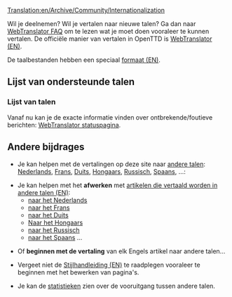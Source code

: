 [[Translation:en/Archive/Community/Internationalization]]


Wil je deelnemen? Wil je vertalen naar nieuwe talen? Ga dan naar [http://translator.openttd.org/nl/faq WebTranslator FAQ] om te lezen wat je moet doen vooraleer te kunnen vertalen. De officiële manier van vertalen in OpenTTD is [[en/Archive/Development/WebTranslator3|WebTranslator (EN)]].

De taalbestanden hebben een speciaal [[en/Archive/Source/OpenTTDDevBlackBook/Format of langfiles|formaat (EN)]].

=='''Lijst van ondersteunde talen'''==

==='''Lijst van talen'''===
Vanaf nu kan je de exacte informatie vinden over ontbrekende/foutieve berichten:
[http://translator.openttd.org/status WebTranslator statuspagina].

=='''Andere bijdrages'''==
* Je kan helpen met de vertalingen op deze site naar [[:Category:en/Articles in other languages|andere talen]]: [[nl/Main Page|Nederlands]], [[fr/Main Page|Frans]], [[de/Main Page|Duits]], [[hu/Main Page|Hongaars]], [[ru/Main Page|Russisch]], [[es/Main Page|Spaans]], ...:

* Je kan helpen met het '''afwerken''' met [[en/Articles are being translated into other languages|artikelen die vertaald worden in andere talen (EN)]]:
**[[:Category:nl/Artikelen die worden vertaald|naar het Nederlands]]
**[[:Category:fr/À traduire en français|naar het Frans]]
**[[:Category:de/Artikel, welche in die deutsche Sprache übersetzt werden|naar het Duits]]
**[[:Category:hu/Fordításban|Naar het Hongaars]]
**[[:Category:ru/Статьи, которые в настоящее время переводятся на русский язык|naar het Russisch]]
**[[:Category:es/Artículos que se están traduciendo al español|naar het Spaans]] ...

* Of '''beginnen met de vertaling''' van elk Engels artikel naar andere talen...

*Vergeet niet de [[en/Wiki/Manual of Style#non-english-pages|Stijlhandleiding (EN)]] te raadplegen vooraleer te beginnen met het bewerken van pagina's.

*Je kan de [[:Category:en/Other languages|statistieken]] zien over de vooruitgang tussen andere talen.

